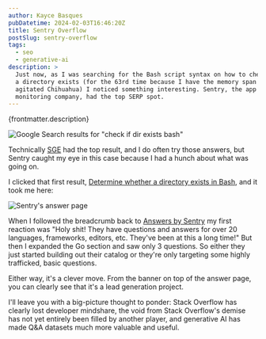 ```yaml
---
author: Kayce Basques
pubDatetime: 2024-02-03T16:46:20Z
title: Sentry Overflow
postSlug: sentry-overflow
tags:
  - seo
  - generative-ai
description: >
  Just now, as I was searching for the Bash script syntax on how to check if
  a directory exists (for the 63rd time because I have the memory span of an
  agitated Chihuahua) I noticed something interesting. Sentry, the app
  monitoring company, had the top SERP spot.
---
```


<p>{frontmatter.description}</p>

![Google Search results for "check if dir exists bash"](/assets/sentryoverflow1.png)

[SGE]: https://labs.google/sge/

Technically [SGE] had the top result, and I do often try those answers, but
Sentry caught my eye in this case because I had a hunch about what was going
on.

[Determine whether a directory exists in Bash]: https://sentry.io/answers/determine-whether-a-directory-exists-in-bash/

I clicked that first result, [Determine whether a directory exists in Bash],
and it took me here:

![Sentry's answer page](/assets/sentryoverflow2.png)

[Answers by Sentry]: https://sentry.io/answers/

When I followed the breadcrumb back to [Answers by Sentry] my first reaction
was "Holy shit! They have questions and answers for over 20 languages,
frameworks, editors, etc. They've been at this a long time!" But then I
expanded the Go section and saw only 3 questions. So either they just started
building out their catalog or they're only targeting some highly trafficked,
basic questions.

Either way, it's a clever move. From the banner on top of the answer page, you
can clearly see that it's a lead generation project.

I'll leave you with a big-picture thought to ponder: Stack Overflow has clearly
lost developer mindshare, the void from Stack Overflow's demise has not yet
entirely been filled by another player, and generative AI has made Q&A datasets
much more valuable and useful.
